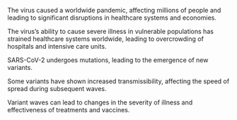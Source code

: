 The virus caused a worldwide pandemic, affecting millions of people and leading to significant disruptions in healthcare systems and economies. 

The virus's ability to cause severe illness in vulnerable populations has strained healthcare systems worldwide, leading to overcrowding of hospitals and intensive care units.

SARS-CoV-2 undergoes mutations, leading to the emergence of new variants.

Some variants have shown increased transmissibility, affecting the speed of spread during subsequent waves.

Variant waves can lead to changes in the severity of illness and effectiveness of treatments and vaccines.
